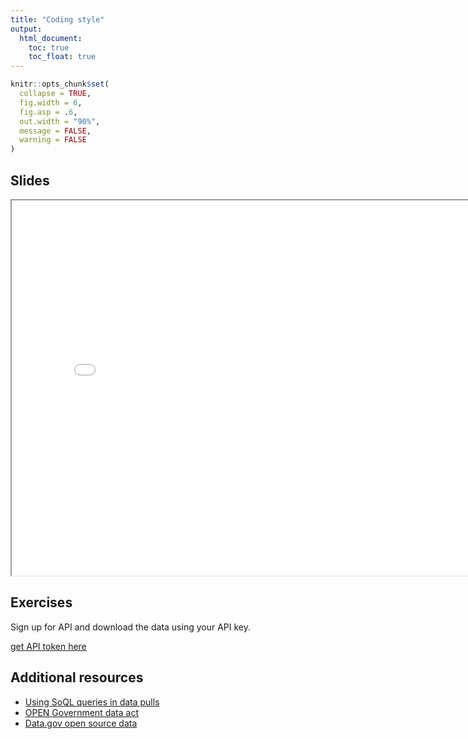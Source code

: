 ```yaml
---
title: "Coding style"
output:
  html_document: 
    toc: true
    toc_float: true
---
```



```r
knitr::opts_chunk$set(
  collapse = TRUE,
  fig.width = 6,
  fig.asp = .6,
  out.width = "90%",
  message = FALSE,
  warning = FALSE
)

```



## Slides


<iframe src="slides/data_slides.html" width="800" height="600" allowfullscreen = "true"></iframe>



## Exercises

Sign up for API and download the data using your API key.

[get API token here](https://data.cdc.gov/profile/edit/developer_settings)





## Additional resources


* [Using SoQL queries in data pulls](https://dev.socrata.com/docs/queries/)
* [OPEN Government data act](https://data.gov/open-gov/#:~:text=The%20OPEN%20Government%20Data%20Act%20makes%20Data.gov%20a%20requirement,in%20the%20Data.gov%20catalog.)
* [Data.gov open source data](https://data.gov/)

